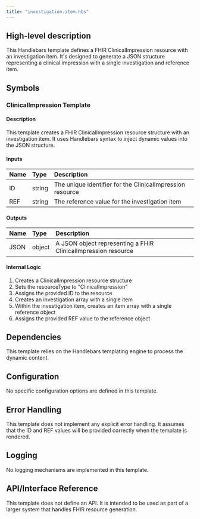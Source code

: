 ```yaml
---
title: "investigation.item.hbs"
---
```


## High-level description
This Handlebars template defines a FHIR ClinicalImpression resource with an investigation item. It's designed to generate a JSON structure representing a clinical impression with a single investigation and reference item.

## Symbols

### ClinicalImpression Template
#### Description
This template creates a FHIR ClinicalImpression resource structure with an investigation item. It uses Handlebars syntax to inject dynamic values into the JSON structure.

#### Inputs
| Name | Type | Description |
|:-----|:-----|:------------|
| ID | string | The unique identifier for the ClinicalImpression resource |
| REF | string | The reference value for the investigation item |

#### Outputs
| Name | Type | Description |
|:-----|:-----|:------------|
| JSON | object | A JSON object representing a FHIR ClinicalImpression resource |

#### Internal Logic
1. Creates a ClinicalImpression resource structure
2. Sets the resourceType to "ClinicalImpression"
3. Assigns the provided ID to the resource
4. Creates an investigation array with a single item
5. Within the investigation item, creates an item array with a single reference object
6. Assigns the provided REF value to the reference object

## Dependencies
This template relies on the Handlebars templating engine to process the dynamic content.

## Configuration
No specific configuration options are defined in this template.

## Error Handling
This template does not implement any explicit error handling. It assumes that the ID and REF values will be provided correctly when the template is rendered.

## Logging
No logging mechanisms are implemented in this template.

## API/Interface Reference
This template does not define an API. It is intended to be used as part of a larger system that handles FHIR resource generation.